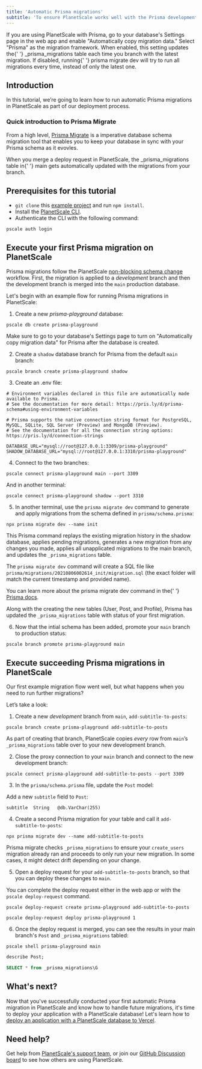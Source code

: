```yaml
---
title: 'Automatic Prisma migrations'
subtitle: 'To ensure PlanetScale works well with the Prisma development process, we implemented the ability to automatically copy Prisma migration metadata as part of our deployment process.'
---
```


<InfoBlock type='tip'>
  If you are using PlanetScale with Prisma, go to your database's Settings page in the web app and enable "Automatically
  copy migration data." Select "Prisma" as the migration framework. When enabled, this setting updates the{' '}
  <inlineCode>_prisma_migrations</inlineCode> table each time you branch with the latest migration. If disabled, running{' '}
  <inlineCode>prisma migrate dev</inlineCode> will try to run all migrations every time, instead of only the latest one.
</InfoBlock>

## Introduction

In this tutorial, we’re going to learn how to run automatic Prisma migrations in PlanetScale as part of our deployment process.

### Quick introduction to Prisma Migrate

From a high level, [Prisma Migrate](https://www.prisma.io/docs/concepts/components/prisma-migrate) is a imperative database schema migration tool that enables you to keep your database in sync with your Prisma schema as it evovles.

<InfoBlock type='tip'>
  When you merge a deploy request in PlanetScale, the <inlineCode>_prisma_migrations</inlineCode> table in{' '}
  <inlineCode>main</inlineCode> gets automatically updated with the migrations from your branch.
</InfoBlock>

## Prerequisites for this tutorial

- `git clone` this [example project](https://github.com/iheanyi/prisma-planetscale-playground) and run `npm install`.
- Install the [PlanetScale CLI](https://github.com/planetscale/cli).
- Authenticate the CLI with the following command:

```
pscale auth login
```

## Execute your first Prisma migration on PlanetScale

Prisma migrations follow the PlanetScale [non-blocking schema change](/concepts/nonblocking-schema-changes) workflow. First, the migration is applied to a _development_ branch and then the development branch is merged into the `main` production database.

Let's begin with an example flow for running Prisma migrations in PlanetScale:

1. Create a new _prisma-playground_ database:

```
pscale db create prisma-playground
```

Make sure to go to your database's Settings page to turn on "Automatically copy migration data" for Prisma after the database is created.

2. Create a `shadow` database branch for Prisma from the default `main` branch:

```
pscale branch create prisma-playground shadow
```

3. Create an .env file:

```shell
# Environment variables declared in this file are automatically made available to Prisma.
# See the documentation for more detail: https://pris.ly/d/prisma-schema#using-environment-variables

# Prisma supports the native connection string format for PostgreSQL, MySQL, SQLite, SQL Server (Preview) and MongoDB (Preview).
# See the documentation for all the connection string options: https://pris.ly/d/connection-strings

DATABASE_URL="mysql://root@127.0.0.1:3309/prisma-playground"
SHADOW_DATABASE_URL="mysql://root@127.0.0.1:3310/prisma-playground"
```

4. Connect to the two branches:

```
pscale connect prisma-playground main --port 3309
```

And in another terminal:

```
pscale connect prisma-playground shadow --port 3310
```

5. In another terminal, use the `prisma migrate dev` command to generate and apply migrations from the schema defined in `prisma/schema.prisma`:

```
npx prisma migrate dev --name init
```

This Prisma command replays the existing migration history in the shadow database, applies pending migrations, generates a new migration from any changes you made, applies all unapplicated migrations to the main branch, and updates the `_prisma_migrations` table.

The `prisma migrate dev` command will create a SQL file like `prisma/migrations/20210806002614_init/migration.sql` (the exact folder will match the current timestamp and provided name).

<InfoBlock type='tip'>
  You can learn more about the <inlineCode>prisma migrate dev</inlineCode> command in the{' '}
  <a href='https://www.prisma.io/docs/concepts/components/prisma-migrate#development-environments'>Prisma docs</a>.
</InfoBlock>

Along with the creating the new tables (User, Post, and Profile), Prisma has updated the `_prisma_migrations` table with status of your first migration.


6. Now that the intial schema has been added, promote your `main` branch to production status:

```
pscale branch promote prisma-playground main
```

## Execute succeeding Prisma migrations in PlanetScale

Our first example migration flow went well, but what happens when you need to run further migrations?

Let’s take a look:

1. Create a new _development_ branch from `main`, `add-subtitle-to-posts`:

```
pscale branch create prisma-playground add-subtitle-to-posts
```

As part of creating that branch, PlanetScale copies _every_ row from `main`’s `_prisma_migrations` table over to your new development branch.

2. Close the proxy connection to your `main` branch and connect to the new development branch:

```
pscale connect prisma-playground add-subtitle-to-posts --port 3309
```

3. In the `prisma/schema.prisma` file, update the `Post` model:

Add a new `subtitle` field to `Post`:

```
subtitle  String   @db.VarChar(255)
```

4. Create a second Prisma migration for your table and call it `add-subtitle-to-posts`:

```
npx prisma migrate dev --name add-subtitle-to-posts
```

Prisma migrate checks `_prisma_migrations` to ensure your `create_users` migration already ran and proceeds to only run your new migration. In some cases, it might detect drift depending on your change.

5. Open a deploy request for your `add-subtitle-to-posts` branch, so that you can deploy these changes to `main`.

You can complete the deploy request either in the web app or with the `pscale deploy-request` command.

```
pscale deploy-request create prisma-playground add-subtitle-to-posts
```

```
pscale deploy-request deploy prisma-playground 1
```

6. Once the deploy request is merged, you can see the results in your main branch's `Post` and `_prisma_migrations` tabled:

```
pscale shell prisma-playground main
```

```SQL
describe Post;

SELECT * from _prisma_migrations\G
```

## What's next?

Now that you've successfully conducted your first automatic Prisma migration in PlanetScale and know how to handle future migrations, it's time to deploy your application with a PlanetScale database! Let's learn how to [deploy an application with a PlanetScale database to Vercel](/tutorial/deploy-to-vercel).

## Need help?

Get help from [PlanetScale's support team](https://www.planetscale.com/support), or join our [GitHub Discussion board](https://github.com/planetscale/beta/discussions) to see how others are using PlanetScale.
